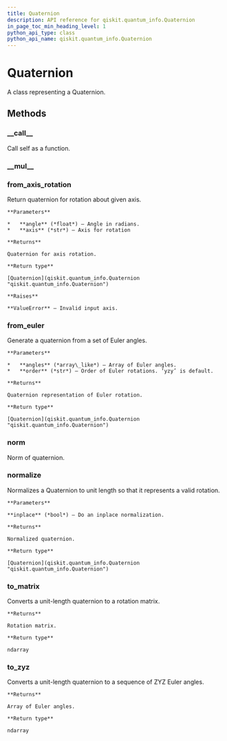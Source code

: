 ```yaml
---
title: Quaternion
description: API reference for qiskit.quantum_info.Quaternion
in_page_toc_min_heading_level: 1
python_api_type: class
python_api_name: qiskit.quantum_info.Quaternion
---
```


# Quaternion

<Class id="qiskit.quantum_info.Quaternion" isDedicatedPage={true} github="https://github.com/qiskit/qiskit/tree/stable/0.14/qiskit/quantum_info/operators/quaternion.py" signature="Quaternion(data)" modifiers="class">
  A class representing a Quaternion.

  ## Methods

  <span id="quaternion-call" />

  ### \_\_call\_\_

  <Function id="qiskit.quantum_info.Quaternion.__call__" signature="Quaternion.__call__(idx)">
    Call self as a function.
  </Function>

  <span id="quaternion-mul" />

  ### \_\_mul\_\_

  <Function id="qiskit.quantum_info.Quaternion.__mul__" signature="Quaternion.__mul__(r)" />

  <span id="quaternion-from-axis-rotation" />

  ### from\_axis\_rotation

  <Function id="qiskit.quantum_info.Quaternion.from_axis_rotation" signature="Quaternion.from_axis_rotation(angle, axis)" modifiers="classmethod">
    Return quaternion for rotation about given axis.

    **Parameters**

    *   **angle** (*float*) – Angle in radians.
    *   **axis** (*str*) – Axis for rotation

    **Returns**

    Quaternion for axis rotation.

    **Return type**

    [Quaternion](qiskit.quantum_info.Quaternion "qiskit.quantum_info.Quaternion")

    **Raises**

    **ValueError** – Invalid input axis.
  </Function>

  <span id="quaternion-from-euler" />

  ### from\_euler

  <Function id="qiskit.quantum_info.Quaternion.from_euler" signature="Quaternion.from_euler(angles, order='yzy')" modifiers="classmethod">
    Generate a quaternion from a set of Euler angles.

    **Parameters**

    *   **angles** (*array\_like*) – Array of Euler angles.
    *   **order** (*str*) – Order of Euler rotations. ‘yzy’ is default.

    **Returns**

    Quaternion representation of Euler rotation.

    **Return type**

    [Quaternion](qiskit.quantum_info.Quaternion "qiskit.quantum_info.Quaternion")
  </Function>

  <span id="quaternion-norm" />

  ### norm

  <Function id="qiskit.quantum_info.Quaternion.norm" signature="Quaternion.norm()">
    Norm of quaternion.
  </Function>

  <span id="quaternion-normalize" />

  ### normalize

  <Function id="qiskit.quantum_info.Quaternion.normalize" signature="Quaternion.normalize(inplace=False)">
    Normalizes a Quaternion to unit length so that it represents a valid rotation.

    **Parameters**

    **inplace** (*bool*) – Do an inplace normalization.

    **Returns**

    Normalized quaternion.

    **Return type**

    [Quaternion](qiskit.quantum_info.Quaternion "qiskit.quantum_info.Quaternion")
  </Function>

  <span id="quaternion-to-matrix" />

  ### to\_matrix

  <Function id="qiskit.quantum_info.Quaternion.to_matrix" signature="Quaternion.to_matrix()">
    Converts a unit-length quaternion to a rotation matrix.

    **Returns**

    Rotation matrix.

    **Return type**

    ndarray
  </Function>

  <span id="quaternion-to-zyz" />

  ### to\_zyz

  <Function id="qiskit.quantum_info.Quaternion.to_zyz" signature="Quaternion.to_zyz()">
    Converts a unit-length quaternion to a sequence of ZYZ Euler angles.

    **Returns**

    Array of Euler angles.

    **Return type**

    ndarray
  </Function>
</Class>

